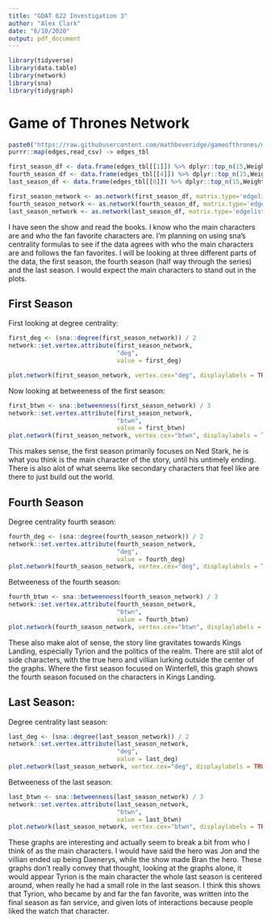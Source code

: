 ```yaml
---
title: "GDAT 622 Investigation 3"
author: "Alex Clark"
date: "6/10/2020"
output: pdf_document
---
```


```r
library(tidyverse)
library(data.table)
library(network)
library(sna)
library(tidygraph)
```

# Game of Thrones Network

```r
paste0("https://raw.githubusercontent.com/mathbeveridge/gameofthrones/master/data/got-s",1:8,"-edges.csv") -> edges
purrr::map(edges,read_csv) -> edges_tbl

first_season_df <- data.frame(edges_tbl[[1]]) %>% dplyr::top_n(15,Weight)
fourth_season_df <- data.frame(edges_tbl[[4]]) %>% dplyr::top_n(15,Weight)
last_season_df <- data.frame(edges_tbl[[8]]) %>% dplyr::top_n(15,Weight)

first_season_network <- as.network(first_season_df, matrix.type='edgelist')
fourth_season_network <- as.network(fourth_season_df, matrix.type='edgelist')
last_season_network <- as.network(last_season_df, matrix.type='edgelist')
```

I have seen the show and read the books. I know who the main characters are and who the fan favorite characters are. I'm planning on using sna's centrality formulas to see if the data agrees with who the main characters are and follows the fan favorites. I will be looking at three different parts of the data, the first season, the fourth season (half way through the series) and the last season. I would expect the main characters to stand out in the plots. 

## First Season
First looking at degree centrality:
```r
first_deg <- (sna::degree(first_season_network)) / 2 
network::set.vertex.attribute(first_season_network, 
                              "deg", 
                              value = first_deg)

plot.network(first_season_network, vertex.cex="deg", displaylabels = TRUE)
```

Now looking at betweeness of the first season:
```r
first_btwn <- sna::betweenness(first_season_network) / 3
network::set.vertex.attribute(first_season_network, 
                              "btwn", 
                              value = first_btwn)
plot.network(first_season_network, vertex.cex="btwn", displaylabels = TRUE)
```

This makes sense, the first season primarily focuses on Ned Stark, he is what you think is the main character of the story, until his untimely ending. There is also alot of what seems like secondary characters that feel like are there to just build out the world.

## Fourth Season

Degree centrality fourth season:
```r
fourth_deg <- (sna::degree(fourth_season_network)) / 2 
network::set.vertex.attribute(fourth_season_network, 
                              "deg", 
                              value = fourth_deg)
plot.network(fourth_season_network, vertex.cex="deg", displaylabels = TRUE)
```

Betweeness of the fourth season:
```r
fourth_btwn <- sna::betweenness(fourth_season_network) / 3
network::set.vertex.attribute(fourth_season_network, 
                              "btwn", 
                              value = fourth_btwn)
plot.network(fourth_season_network, vertex.cex="btwn", displaylabels = TRUE)
```

These also make alot of sense, the story line gravitates towards Kings Landing, especially Tyrion and the politics of the realm. There are still alot of side characters, with the true hero and villian lurking outside the center of the graphs. Where the first season focused on Winterfell, this graph shows the fourth season focused on the characters in Kings Landing.

## Last Season:

Degree centrality last season:
```r
last_deg <- (sna::degree(last_season_network)) / 2 
network::set.vertex.attribute(last_season_network, 
                              "deg", 
                              value = last_deg)
plot.network(last_season_network, vertex.cex="deg", displaylabels = TRUE)
```

Betweeness of the last season:
```r
last_btwn <- sna::betweenness(last_season_network) / 3
network::set.vertex.attribute(last_season_network, 
                              "btwn", 
                              value = last_btwn)
plot.network(last_season_network, vertex.cex="btwn", displaylabels = TRUE)
```

These graphs are interesting and actually seem to break a bit from who I think of as the main characters. I would have said the hero was Jon and the villian ended up being Daenerys, while the show made Bran the hero. These graphs don't really convey that thought, looking at the graphs alone, it would appear Tyrion is the main character the whole last season is centered around, when really he had a small role in the last season. I think this shows that Tyrion, who became by and far the fan favorite, was written into the final season as fan service, and given lots of interactions because people liked the watch that character. 